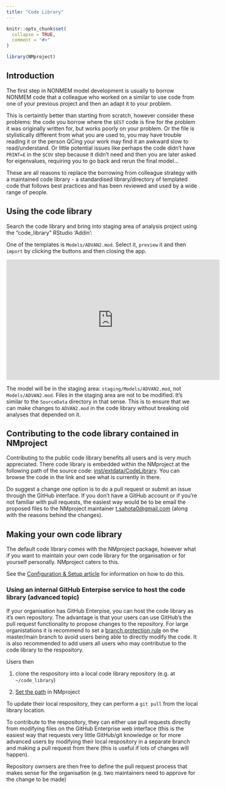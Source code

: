 ```yaml
---
title: "Code Library"
---
```


```r
knitr::opts_chunk$set(
  collapse = TRUE,
  comment = "#>"
)
```

```r
library(NMproject)
```

## Introduction

The first step in NONMEM model development is usually to borrow NONMEM code that a colleague who worked on a similar to use code from one of your previous project and then an adapt it to your problem.

This is certaintly better than starting from scratch, however consider these problems: the code you borrow where the `$EST` code is fine for the problem it was originally written for, but works poorly on your problem.  Or the file is stylistically different from what you are used to, you may have trouble reading it or the person QCing your work may find it an awkward slow to read/understand. Or little potential issues like perhaps the code didn't have `PRINT=E` in the `$COV` step because it didn't need and then you are later asked for eigenvalues, requiring you to go back and rerun the final model...

These are all reasons to replace the borrowing from colleague strategy with a maintained code library - a standardised library/directory of templated code that follows best practices and has been reviewed and used by a wide range of people.

## Using the code library

Search the code library and bring into staging area of analysis project using the "code_library" RStudio 'Addin':

One of the templates is `Models/ADVAN2.mod`.  Select it, `preview` it and then `import` by clicking the buttons and then closing the app.

<iframe width="560" height="315" src="https://www.youtube.com/embed/nTixZB9tfgk" frameborder="0" allow="accelerometer; autoplay; encrypted-media; gyroscope; picture-in-picture" allowfullscreen></iframe>

The model will be in the staging area: `staging/Models/ADVAN2.mod`, not `Models/ADVAN2.mod`.  Files in the staging area are not to be modified. It's similar to the `SourceData` directory in that sense.  This is to ensure that we can make changes to `ADVAN2.mod` in the code library without breaking old analyses that depended on it.

## Contributing to the code library contained in NMproject

Contributing to the public code library benefits all users and is very much appreciated.  There code library is embedded within the NMproject at the following path of the source code: [inst/extdata/CodeLibrary](https://github.com/tsahota/NMproject/tree/master/inst/extdata/CodeLibrary).  You can browse the code in the link and see what is currently in there.

Do suggest a change one option is to do a pull request or submit an issue through the GitHub interface.  If you don't have a GitHub account or if you're not familiar with pull requests, the easiest way would be to be email the proposed files to the NMproject maintainer [t.sahota0@gmail.com](mailto:t.sahota0@gmail.com) (along with the reasons behind the changes).

## Making your own code library

The default code library comes with the NMproject package, however what if you want to maintain your own code library for the organisation or for yourself personally.  NMproject caters to this.

See the [Configuration & Setup article](https://tsahota.github.io/NMproject/articles/a1_config.html#custom-code-library-location) for information on how to do this.

### Using an internal GitHub Enterpise service to host the code library (advanced topic)

If your organisation has GitHub Enterpise, you can host the code library as it's own repository.  The advantage is that your users can use GitHub's the pull request functionality to propose changes to the repository.  For large organistations it is recommend to set a [branch protection rule](https://docs.github.com/en/repositories/configuring-branches-and-merges-in-your-repository/defining-the-mergeability-of-pull-requests/managing-a-branch-protection-rule) on the master/main branch to avoid users being able to directly modify the code.  It is also recommended to add users all users who may contributue to the code library to the respository.

Users then 

1) clone the respository into a local code library repository (e.g. at `~/code_library`)

2) [Set the path](https://tsahota.github.io/NMproject/articles/a1_config.html#custom-code-library-location) in NMproject

To update their local respository, they can perform a `git pull` from the local library location.

To contribute to the respository, they can either use pull requests directly from modifying files on the GitHub Enterprise web interface (this is the easiest way that requests very little GitHub/git knowledge or for more advanced users by modifying their local respository in a separate branch and making a pull request from there (this is useful if lots of changes will happen).

Repository ownsers are then free to define the pull request process that makes sense for the organisation (e.g. two maintainers need to approve for the change to be made) 
